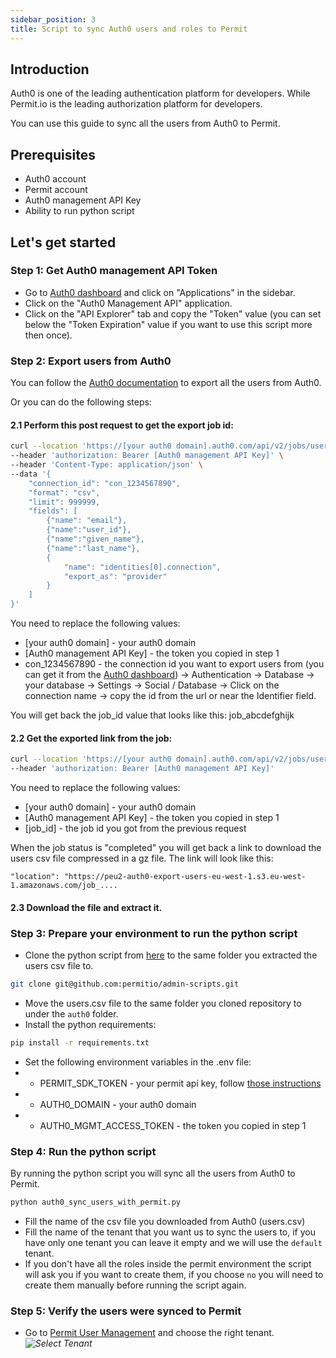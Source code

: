 ```yaml
---
sidebar_position: 3
title: Script to sync Auth0 users and roles to Permit
---
```




## Introduction
Auth0 is one of the leading authentication platform for developers. While Permit.io is the leading authorization platform for developers.

You can use this guide to sync all the users from Auth0 to Permit.

## Prerequisites
- Auth0 account
- Permit account
- Auth0 management API Key
- Ability to run python script


## Let's get started
### Step 1: Get Auth0 management API Token
- Go to [Auth0 dashboard](https://manage.auth0.com/dashboard/) and click on "Applications" in the sidebar.
- Click on the "Auth0 Management API" application.
- Click on the "API Explorer" tab and copy the "Token" value (you can set below the "Token Expiration" value if you want to use this script more then once).

### Step 2: Export users from Auth0
You can follow the [Auth0 documentation](https://auth0.com/docs/users/bulk-user-exports) to export all the users from Auth0.

Or you can do the following steps:
#### 2.1 Perform this post request to get the export job id:
```bash
curl --location 'https://[your auth0 domain].auth0.com/api/v2/jobs/users-exports' \
--header 'authorization: Bearer [Auth0 management API Key]' \
--header 'Content-Type: application/json' \
--data '{
    "connection_id": "con_1234567890",  
    "format": "csv",
    "limit": 999999,
    "fields": [
        {"name": "email"},
        {"name":"user_id"},
        {"name":"given_name"},
        {"name":"last_name"},
        {
            "name": "identities[0].connection",
            "export_as": "provider"
        }
    ]
}'
```
You need to replace the following values:
- [your auth0 domain] - your auth0 domain
- [Auth0 management API Key] - the token you copied in step 1
- con_1234567890 - the connection id you want to export users from (you can get it from the [Auth0 dashboard](https://manage.auth0.com/dashboard/)) -> Authentication -> Database -> your database -> Settings -> Social / Database -> Click on the connection name -> copy the id from the url or near the Identifier field.

You will get back the job_id value that looks like this: job_abcdefghijk

#### 2.2 Get the exported link from the job:
```bash
curl --location 'https://[your auth0 domain].auth0.com/api/v2/jobs/users-exports/[job_id]' \
--header 'authorization: Bearer [Auth0 management API Key]'
```
You need to replace the following values:
- [your auth0 domain] - your auth0 domain
- [Auth0 management API Key] - the token you copied in step 1
- [job_id] - the job id you got from the previous request

When the job status is "completed" you will get back a link to download the users csv file compressed in a gz file.
The link will look like this:
```
"location": "https://peu2-auth0-export-users-eu-west-1.s3.eu-west-1.amazonaws.com/job_....
```

#### 2.3 Download the file and extract it.

### Step 3: Prepare your environment to run the python script
- Clone the python script from [here](https://github.com/permitio/admin-scripts) to the same folder you extracted the users csv file to.
```bash
git clone git@github.com:permitio/admin-scripts.git
```
- Move the users.csv file to the same folder you cloned repository to under the `auth0` folder.
- Install the python requirements:
```bash
pip install -r requirements.txt
```
- Set the following environment variables in the .env file:
- - PERMIT_SDK_TOKEN - your permit api key, follow [those instructions](/sdk/python/quickstart_python_sync#1-get-your-permit-environment-api-key) 
- - AUTH0_DOMAIN - your auth0 domain
- - AUTH0_MGMT_ACCESS_TOKEN - the token you copied in step 1

### Step 4: Run the python script
By running the python script you will sync all the users from Auth0 to Permit.
```bash
python auth0_sync_users_with_permit.py
```
- Fill the name of the csv file you downloaded from Auth0 (users.csv) 
- Fill the name of the tenant that you want us to sync the users to, if you have only one tenant you can leave it empty and we will use the `default` tenant.
- If you don't have all the roles inside the permit environment the script will ask you if you want to create them, if you choose `no` you will need to create them manually before running the script again.



### Step 5: Verify the users were synced to Permit
- Go to [Permit User Management](https://app.permit.io/user-management) and choose the right tenant.
_![Select Tenant](/img/integrations/auth0/select-tenant.png)_



